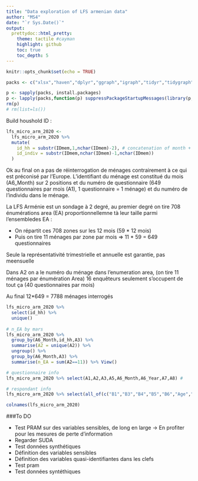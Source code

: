 ```yaml
---
title: "Data exploration of LFS armenian data"
author: "MS4"
date: "`r Sys.Date()`"
output:
  prettydoc::html_pretty:
    theme: tactile #cayman
    highlight: github
    toc: true
    toc_depth: 5
---
```


```r
knitr::opts_chunk$set(echo = TRUE)
```


```r
packs <- c("xlsx","haven","dplyr","ggraph","igraph","tidyr","tidygraph","visNetwork","stringr","data.table","flextable","magrittr","gridExtra","sdcMicro")

p <- sapply(packs, install.packages)
p <- lapply(packs,function(p) suppressPackageStartupMessages(library(p,character.only = TRUE)))
rm(p)
# rm(list=ls())
```

Build houshold ID :

```r

lfs_micro_arm_2020 <-
  lfs_micro_arm_2020 %>% 
  mutate(
    id_hh = substr(IDmem,1,nchar(IDmem)-2), # concatenation of month + questionnaire_num
    id_indiv = substr(IDmem,nchar(IDmem)-1,nchar(IDmem))
  ) 


```


Ok au final on a pas de réinterrogation de ménages contrairement à ce qui est préconisé par l'Europe.
L'identifiant du ménage est constitué du mois (A6_Month) sur 2 positions et du numéro de questionnaire (649 questionnaires par mois (A1), 1 questionnaire = 1 ménage) et du numéro de l'individu dans le ménage.

La LFS Arménie est un sondage à 2 degré, au premier degré on tire 708 énumérations area (EA) proportionnellemne tà leur taille parmi l'ensembledes EA :

- On répartit ces 708 zones sur les 12 mois (59 * 12 mois) 
- Puis on tire 11 ménages par zone par mois => 11 * 59 = 649 questionnaires

Seule la représentativité trimestrielle et annuelle est garantie, pas meensuelle 

Dans A2 on a le numéro du ménage dans l'enumeration area, (on tire 11 ménages par énumération Area) 
16 enquêteurs seulement s'occupent de tout ça (40 questionnaires par mois)

Au final 12*649 = 7788 ménages interrogés
```r


lfs_micro_arm_2020 %>% 
  select(id_hh) %>% 
  unique()
  
# n_EA by mars
lfs_micro_arm_2020 %>% 
  group_by(A6_Month,id_hh,A3) %>% 
  summarise(A2 = unique(A2)) %>% 
  ungroup() %>% 
  group_by(A6_Month,A3) %>% 
  summarise(n_EA = sum(A2==11)) %>% View()
```



```r

# questionnaire info
lfs_micro_arm_2020 %>% select(A1,A2,A3,A5,A6_Month,A6_Year,A7,A8) # 

# respondant info
lfs_micro_arm_2020 %>% select(all_of(c("B1","B3","B4","B5","B6","Age","B7","B8","B8_Year","B9","B10","B11","B12")))

colnames(lfs_micro_arm_2020)

```

###To DO

- Test PRAM sur des variables sensibles, de long en large -> En profiter pour les mesures de perte d'information
- Regarder SUDA 
- Test données synthétiques
- Définition des variables sensibles
- Définition des variables quasi-identifiantes dans les clefs
- Test pram
- Test données syntéthiques

